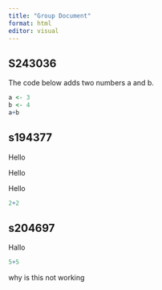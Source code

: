 ```yaml
---
title: "Group Document"
format: html
editor: visual
---
```


## S243036

The code below adds two numbers a and b.

```r
a <- 3
b <- 4
a+b
```

## s194377

Hello

Hello

Hello

```r
2+2 
```

## s204697

Hallo

```r
5+5
```

why is this not working
